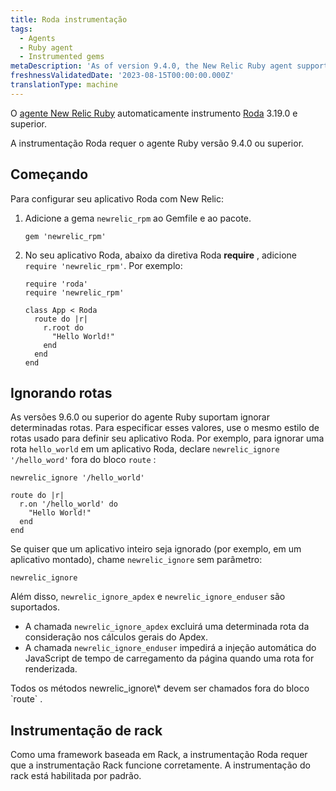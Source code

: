 ```yaml
---
title: Roda instrumentação
tags:
  - Agents
  - Ruby agent
  - Instrumented gems
metaDescription: 'As of version 9.4.0, the New Relic Ruby agent supports Roda 3.19.0 or higher.'
freshnessValidatedDate: '2023-08-15T00:00:00.000Z'
translationType: machine
---
```


O [agente New Relic Ruby](/docs/agents/ruby-agent/getting-started/new-relic-ruby) automaticamente instrumento [Roda](https://roda.jeremyevans.net/) 3.19.0 e superior.

<Callout variant="important">
  A instrumentação Roda requer o agente Ruby versão 9.4.0 ou superior.
</Callout>

## Começando

Para configurar seu aplicativo Roda com New Relic:

1. Adicione a gema `newrelic_rpm` ao Gemfile e ao pacote.

   ```
   gem 'newrelic_rpm'
   ```

2. No seu aplicativo Roda, abaixo da diretiva Roda <DNT>**require**</DNT> , adicione `require 'newrelic_rpm'`. Por exemplo:

   ```
   require 'roda'
   require 'newrelic_rpm'

   class App < Roda
     route do |r|
       r.root do
         "Hello World!"
       end
     end
   end
   ```

## Ignorando rotas

As versões 9.6.0 ou superior do agente Ruby suportam ignorar determinadas rotas. Para especificar esses valores, use o mesmo estilo de rotas usado para definir seu aplicativo Roda. Por exemplo, para ignorar uma rota `hello_world` em um aplicativo Roda, declare `newrelic_ignore '/hello_word'` fora do bloco `route` :

```
newrelic_ignore '/hello_world'

route do |r|
  r.on '/hello_world' do
    "Hello World!"
  end
end
```

Se quiser que um aplicativo inteiro seja ignorado (por exemplo, em um aplicativo montado), chame `newrelic_ignore` sem parâmetro:

```
newrelic_ignore
```

Além disso, `newrelic_ignore_apdex` e `newrelic_ignore_enduser` são suportados.

* A chamada `newrelic_ignore_apdex` excluirá uma determinada rota da consideração nos cálculos gerais do Apdex.
* A chamada `newrelic_ignore_enduser` impedirá a injeção automática do JavaScript de tempo de carregamento da página quando uma rota for renderizada.

<Callout variant="important">
  Todos os métodos newrelic_ignore\* devem ser chamados fora do bloco `route` .
</Callout>

## Instrumentação de rack

Como uma framework baseada em Rack, a instrumentação Roda requer que a instrumentação Rack funcione corretamente. A instrumentação do rack está habilitada por padrão.
